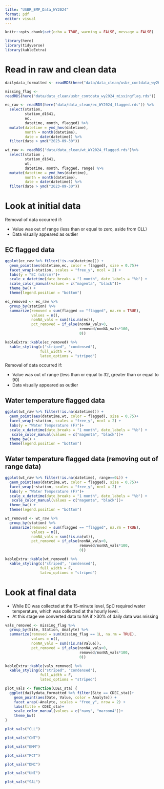 ```yaml
---
title: "USBR_EMP_Data_WY2024"
format: pdf
editor: visual
---
```

```r
knitr::opts_chunk$set(echo = TRUE, warning = FALSE, message = FALSE)
```


```r
library(here)
library(tidyverse)
library(kableExtra)
```


# Read in raw and clean data
```r
dailydata_formatted <- readRDS(here("data/data_clean/usbr_contdata_wy2024.rds"))

missing_flag <- 
readRDS(here("data/data_clean/usbr_contdata_wy2024_missingflag.rds"))

ec_raw <- readRDS(here("data/data_clean/ec_WY2024_flagged.rds")) %>%
  select(station,
         station_d1641,
         ec,
         datetime, month, flagged) %>%
  mutate(datetime = ymd_hms(datetime),
         month = month(datetime),
         date = date(datetime)) %>%
  filter(date > ymd("2023-09-30"))

wt_raw <- readRDS("data/data_clean/wt_WY2024_flagged.rds")%>%
  select(station ,
         station_d1641,
         wt,
         datetime, month, flagged, range) %>%
  mutate(datetime = ymd_hms(datetime),
         month = month(datetime),
         date = date(datetime)) %>%
  filter(date > ymd("2023-09-30"))
```

# Look at initial data

Removal of data occurred if: 

- Value was out of range (less than or equal to zero, aside from CLL)
- Data visually appeared as outlier

## EC flagged data
```r
ggplot(ec_raw %>% filter(!is.na(datetime))) + 
  geom_point(aes(datetime,ec, color = flagged), size = 0.75)+
  facet_wrap(~station, scales = "free_y", ncol = 2) +
  labs(y = "EC (uS/cm)")+
  scale_x_datetime(date_breaks = "1 month", date_labels = "%b") +
  scale_color_manual(values = c("magenta", "black"))+
  theme_bw() + 
  theme(legend.position = "bottom")
```
\newpage

```r
ec_removed <- ec_raw %>%
  group_by(station) %>%
  summarize(removed = sum(flagged == "flagged", na.rm = TRUE),
            values = n(),
            nonNA_vals = sum(!is.na(ec)),
            pct_removed = if_else(nonNA_vals>0, 
                                  removed/nonNA_vals*100,
                                  0))

kableExtra::kable(ec_removed) %>%
  kable_styling(c("striped", "condensed"),
                full_width = F,
                latex_options = "striped")
```

Removal of data occurred if: 

- Value was out of range (less than or equal to 32, greater than or equal to 90)
- Data visually appeared as outlier

## Water temperature flagged data 
```r
ggplot(wt_raw %>% filter(!is.na(datetime))) + 
  geom_point(aes(datetime,wt, color = flagged), size = 0.75)+
  facet_wrap(~station, scales = "free_y", ncol = 2) +
  labs(y = "Water Temperature (F)")+
  scale_x_datetime(date_breaks = "1 month", date_labels = "%b") +
   scale_color_manual(values = c("magenta", "black"))+
  theme_bw() + 
  theme(legend.position = "bottom")
```

## Water temperature flagged data (removing out of range data)
```r
ggplot(wt_raw %>% filter(!is.na(datetime), range==0L)) + 
  geom_point(aes(datetime,wt, color = flagged), size = 0.75)+
  facet_wrap(~station, scales = "free_y", ncol = 2) +
  labs(y = "Water Temperature (F)")+
  scale_x_datetime(date_breaks = "1 month", date_labels = "%b") +
   scale_color_manual(values = c("magenta", "black"))+
  theme_bw() + 
  theme(legend.position = "bottom")
```

\newpage

```r
wt_removed <- wt_raw %>%
  group_by(station) %>%
  summarize(removed = sum(flagged == "flagged", na.rm = TRUE),
            values = n(),
            nonNA_vals = sum(!is.na(wt)),
            pct_removed = if_else(nonNA_vals>0, 
                                  removed/nonNA_vals*100,
                                  0))

kableExtra::kable(wt_removed) %>%
  kable_styling(c("striped", "condensed"),
                full_width = F,
                latex_options = "striped")
```

# Look at final data 

- While EC was collected at the 15-minute level, SpC required water temperature, which was collected at the hourly level.
- At this stage we converted data to NA if >30% of daily data was missing

\newpage
```r
vals_removed <- missing_flag %>%
  group_by(Site, Station, Analyte) %>%
  summarize(removed = sum(missing_flag == 1L, na.rm = TRUE),
            values = n(),
            nonNA_vals = sum(!is.na(Value)),
            pct_removed = if_else(nonNA_vals>0, 
                                  removed/nonNA_vals*100,
                                  0))

kableExtra::kable(vals_removed) %>%
  kable_styling(c("striped", "condensed"),
                full_width = F,
                latex_options = "striped")
```


```r
plot_vals <- function(CDEC_sta) {
  ggplot(dailydata_formatted %>% filter(Site == CDEC_sta))+
    geom_point(aes(Date, Value, color = Analyte)) +
    facet_wrap(~Analyte, scales = "free_y", nrow = 2) +
    labs(title = CDEC_sta)+
    scale_color_manual(values = c("navy", "maroon4"))+
    theme_bw()
}
```


```r
plot_vals("CLL")
```

```r
plot_vals("CNT")
```

```r
plot_vals("EMM")
```

```r
plot_vals("PCT")
```

```r
plot_vals("DMC")
```

```r
plot_vals("UNI")
```

```r
plot_vals("SAL")
```




